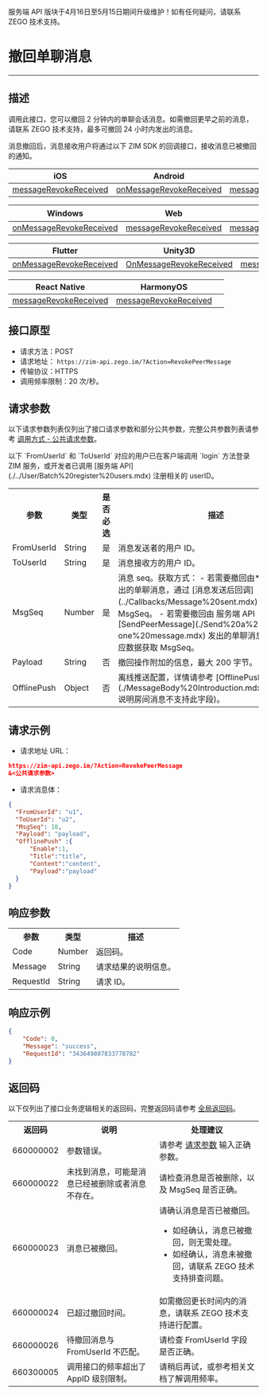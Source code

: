 <Warning title="警告">服务端 API 版块于4月16日至5月15日期间升级维护！如有任何疑问，请联系 ZEGO 技术支持。</Warning>
# 撤回单聊消息

- - -

## 描述

调用此接口，您可以撤回 2 分钟内的单聊会话消息。如需撤回更早之前的消息，请联系 ZEGO 技术支持，最多可撤回 24 小时内发出的消息。

消息撤回后，消息接收用户将通过以下 ZIM SDK 的回调接口，接收消息已被撤回的通知。

| iOS | Android | macOS |
|-----|---------|-------|
| [messageRevokeReceived](https://doc-zh.zego.im/article/api?doc=zim_API~objective-c_ios~protocol~ZIMEventHandler#zim-message-revoke-received) | [onMessageRevokeReceived](https://doc-zh.zego.im/article/api?doc=zim_API~java_android~class~ZIMEventHandler#on-message-revoke-received) | [messageRevokeReceived](https://doc-zh.zego.im/article/api?doc=zim_API~objective-c_macos~protocol~ZIMEventHandler#zim-message-revoke-received) |

| Windows | Web | 小程序 |
|---------|-----|--------|
| [onMessageRevokeReceived](https://doc-zh.zego.im/article/api?doc=zim_API~cpp_windows~class~ZIMEventHandler#on-message-revoke-received) | [messageRevokeReceived](https://doc-zh.zego.im/article/api?doc=zim_API~javascript_web~interface~ZIMEventHandler#message-revoke-received) | [messageRevokeReceived](https://doc-zh.zego.im/article/api?doc=zim_API~javascript_wxxcx~interface~ZIMEventHandler#message-revoke-received) |

| Flutter | Unity3D | uni-app |
|---------|---------|---------|
| [onMessageRevokeReceived](https://pub.dev/documentation/zego_zim/latest/zego_zim/ZIMEventHandler/onMessageRevokeReceived.html) | [OnMessageRevokeReceived](https://doc-zh.zego.im/article/api?doc=zim_API~cs_unity3d~class~ZIMEventHandler#on-message-revoke-received) | [messageRevokeReceived](https://doc-zh.zego.im/article/api?doc=zim_API~javascript_uni-app~interface~ZIMEventHandler#message-revoke-received) |

| React Native | HarmonyOS |  |
|--------------|-----------|---|
| [messageRevokeReceived](https://doc-zh.zego.im/article/api?doc=zim_API~javascript_react-native~interface~ZIMEventHandler#message-revoke-received) | [messageRevokeReceived](https://doc-zh.zego.im/article/api?doc=zim_API~javascript_harmony~interface~ZIMEventHandler#message-revoke-received) | |

## 接口原型

- 请求方法：POST
- 请求地址： `https://zim-api.zego.im/?Action=RevokePeerMessage`
- 传输协议：HTTPS
- 调用频率限制：20 次/秒。

## 请求参数

以下请求参数列表仅列出了接口请求参数和部分公共参数，完整公共参数列表请参考 [调用方式 - 公共请求参数](../Accessing%20Server%20APIs.mdx#2-公共参数)。

<Note title="说明">
以下 `FromUserId` 和 `ToUserId` 对应的用户已在客户端调用 `login` 方法登录 ZIM 服务，或开发者已调用 [服务端 API](./../User/Batch%20register%20users.mdx) 注册相关的 userID。
</Note>

<table>
<tbody><tr>
<th>参数</th>
<th>类型</th>
<th>是否必选</th>
<th>描述</th>
</tr>
<tr>
<td>FromUserId</td>
<td>String</td>
<td>是</td>
<td>消息发送者的用户 ID。</td>
</tr>
<tr>
<td>ToUserId</td>
<td>String</td>
<td>是</td>
<td>消息接收方的用户 ID。</td>
</tr>
<tr>
<td>MsgSeq</td>
<td>Number</td>
<td>是</td>
<td>
消息 seq。获取方式：
- 若需要撤回由**客户端**发出的单聊消息，通过 [消息发送后回调](../Callbacks/Message%20sent.mdx) 获取 MsgSeq。
- 若需要撤回由 服务端 API [SendPeerMessage](./Send%20a%20one-to-one%20message.mdx) 发出的单聊消息，通过接口响应数据获取 MsgSeq。
</td>
</tr>
<tr>
<td>Payload</td>
<td>String</td>
<td>否</td>
<td>撤回操作附加的信息，最大 200 字节。</td>
</tr>
<tr>
<td>OfflinePush</td>
<td>Object</td>
<td>否</td>
<td>离线推送配置，详情请参考 [OfflinePush 说明](./MessageBody%20Introduction.mdx#offlinepush-说明房间消息不支持此字段)。</td>
</tr>
</tbody></table>

## 请求示例

- 请求地址 URL：

```json
https://zim-api.zego.im/?Action=RevokePeerMessage
&<公共请求参数>
```
- 请求消息体：

```json
{
  "FromUserId": "u1",
  "ToUserId": "u2",
  "MsgSeq": 10,
  "Payload": "payload",
  "OfflinePush" :{
      "Enable":1,
      "Title":"title",
      "Content":"content",
      "Payload":"payload"
  }
}
```

## 响应参数

<table>
<tbody><tr data-row-level="1">
<th>参数</th>
<th>类型</th>
<th>描述</th>
</tr>
<tr data-row-level="2">
<td>Code</td>
<td>Number</td>
<td>返回码。</td>
</tr>
<tr data-row-level="3">
<td>Message</td>
<td>String</td>
<td>请求结果的说明信息。</td>
</tr>
<tr data-row-level="4">
<td>RequestId</td>
<td>String</td>
<td>请求 ID。</td>
</tr>
</tbody></table>

## 响应示例

```json
{
    "Code": 0,
    "Message": "success",
    "RequestId": "343649807833778782"
}
```

## 返回码

以下仅列出了接口业务逻辑相关的返回码，完整返回码请参考 [全局返回码](../Return%20codes.mdx)。

<table>

<tbody><tr>
<th>返回码</th>
<th>说明</th>
<th>处理建议</th>
</tr>
<tr>
<td>660000002</td>
<td>参数错误。</td>
<td>请参考 <a href="#请求参数">请求参数</a> 输入正确参数。</td>
</tr>
<tr>
<td>660000022</td>
<td>未找到消息，可能是消息已经被删除或者消息不存在。</td>
<td>请检查消息是否被删除，以及 MsgSeq 是否正确。</td>
</tr>
<tr>
<td>660000023</td>
<td>消息已被撤回。</td>
<td>请确认消息是否已被撤回。<ul><li>如经确认，消息已被撤回，则无需处理。</li><li>如经确认，消息未被撤回，请联系 ZEGO 技术支持排查问题。</li></ul></td>
</tr>
<tr>
<td>660000024</td>
<td>已超过撤回时间。</td>
<td>如需撤回更长时间内的消息，请联系 ZEGO 技术支持进行配置。</td>
</tr>
<tr>
<td>660000026</td>
<td>待撤回消息与 FromUserId 不匹配。</td>
<td>请检查 FromUserId 字段是否正确。</td>
</tr>
<tr>
<td>660300005</td>
<td>调用接口的频率超出了 AppID 级别限制。</td>
<td>请稍后再试，或参考相关文档了解调用频率。</td>
</tr>
</tbody></table>
